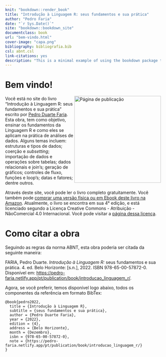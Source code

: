```yaml
--- 
knit: "bookdown::render_book"
title: "Introdução à Linguagem R: seus fundamentos e sua prática"
author: "Pedro Faria"
date: "`r Sys.Date()`"
site: "bookdown::bookdown_site"
documentclass: book
url: "bem-vindo.html"
cover-image: "capa.png"
bibliography: bibliografia.bib
csl: abnt.csl
link-citations: yes
description: "This is a minimal example of using the bookdown package to write a book. The output format for this example is bookdown::gitbook."
---
```


# Bem vindo! {-}

<a href="https://pedro-faria.netlify.app/publications/book/introducao_linguagem_r/pt/"><img src="capa.png" width="280" height="auto" align="right" class="cover" alt="Página de publicação" /></a> Você está no site do livro "Introdução à Linguagem R: seus fundamentos e sua prática" escrito por [Pedro Duarte Faria](https://pedro-faria.netlify.app/). Esta obra, tem como objetivo, ensinar os fundamentos da Linguagem R e como eles se aplicam na prática de análises de dados. Alguns temas incluem: estruturas e tipos de dados; coerção e *subsetting*; importação de dados e operações sobre tabelas; dados relacionais e join’s; geração de gráficos; controles de fluxo, funções e loop’s; datas e fatores; dentre outros.

Através deste site, você pode ler o livro completo gratuitamente. Você também pode [comprar uma versão física ou em Ebook deste livro na Amazon](https://pedro-faria.netlify.app/publications/book/introducao_linguagem_r/pt/#sec-versoes). Atualmente, o livro se encontra em sua 4° edição, e está licenciado segundo a Licença Creative Commons - Atribuição - NãoComercial 4.0 Internacional. Você pode visitar a [página dessa licença](http://creativecommons.org/licenses/by-nc/4.0/).



# Como citar a obra {-}

Seguindo as regras da norma ABNT, esta obra poderia ser citada da seguinte maneira:

FARIA, Pedro Duarte. *Introdução à Linguagem R:* seus fundamentos e sua prática. 4. ed.
Belo Horizonte: [s.n.], 2022. ISBN 978-65-00-57872-0. Disponível em: 
<https://pedro-faria.netlify.app/pt/publication/book/introducao_linguagem_r/>.

Agora, se você preferir, temos disponível logo abaixo, todos os componentes da referência em formato BibTex:

```
@book{pedro2022,
  title = {Introdução à Linguagem R},
  subtitle = {seus fundamentos e sua prática},
  author = {Pedro Duarte Faria},
  year = {2022},
  edition = {4},
  address = {Belo Horizonte},
  month = {Dezembro},
  isbn = {978-65-00-57872-0},
  note = {https://pedro-faria.netlify.app/pt/publication/book/introducao_linguagem_r/}
}
``` 

